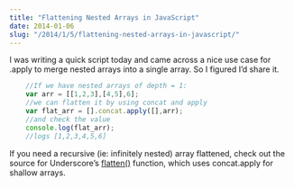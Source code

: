 ```yaml
---
title: "Flattening Nested Arrays in JavaScript"
date: 2014-01-06
slug: "/2014/1/5/flattening-nested-arrays-in-javascript/"
---
```



I was writing a quick script today and came across a nice use case for .apply to
merge nested arrays into a single array. So I figured I’d share it.

```javascript
    //If we have nested arrays of depth = 1:
    var arr = [[1,2,3],[4,5],6];
    //we can flatten it by using concat and apply
    var flat_arr = [].concat.apply([],arr);
    //and check the value
    console.log(flat_arr);
    //logs [1,2,3,4,5,6]
```

If you need a recursive (ie: infinitely nested) array flattened, check out the
source for Underscore’s [flatten()](http://underscorejs.org/#flatten) function,
which uses concat.apply for shallow arrays.
